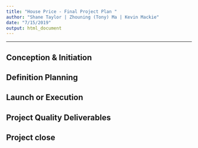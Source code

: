 ```yaml
---
title: "House Price - Final Project Plan "
author: "Shane Taylor | Zhouning (Tony) Ma | Kevin Mackie"
date: "7/15/2019"
output: html_document
---
```



***
## Conception & Initiation





## Definition Planning





## Launch or Execution





## Project Quality Deliverables




## Project close